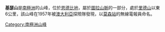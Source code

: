 {{coord|66|56|S|52|23|E|source:GNIS|display=title}}

'''基瑟山'''是[[南極洲|南極洲]]的山峰，位於[[恩德比地|恩德比地]]，屬於[[圖拉山脈|圖拉山脈]]的一部分，處於[[里德山|里德山]]以東6公里，該山峰在1957年被[[澳大利亞|澳大利亞]]探險隊發現，以[[莫森站|莫森站]]的無線電報員命名。

{{Antarctica-geo-stub}}
[[Category:南極洲山峰|Category:南極洲山峰]]